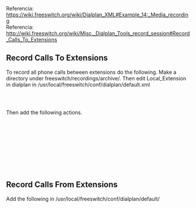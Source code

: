 Referencia: https://wiki.freeswitch.org/wiki/Dialplan_XML#Example_14:_Media_recording <br>
Referencia: http://wiki.freeswitch.org/wiki/Misc._Dialplan_Tools_record_session#Record_Calls_To_Extensions

==Record Calls To Extensions==
To record all phone calls between extensions do the following. Make a directory under freeswitch/recordings/archive/. Then edit Local_Extension in dialplan in /usr/local/freeswitch/conf/dialplan/default.xml 

    <extension name="Local_Extension">
      <condition field="destination_number" expression="^(10[01][0-8])$">

Then add the following actions.

    <action application="set" data="RECORD_TITLE=Recording ${destination_number} ${caller_id_number} ${strftime(%Y-%m-%d %H:%M)}"/>
    <action application="set" data="RECORD_COPYRIGHT=(c) 2011"/>
    <action application="set" data="RECORD_SOFTWARE=FreeSWITCH"/>
    <action application="set" data="RECORD_ARTIST=FreeSWITCH"/>
    <action application="set" data="RECORD_COMMENT=FreeSWITCH"/>
    <action application="set" data="RECORD_DATE=${strftime(%Y-%m-%d %H:%M)}"/>
    <action application="set" data="RECORD_STEREO=true"/>
    <action application="record_session" data="$${base_dir}/recordings/archive/${strftime(%Y-%m-%d-%H-%M-%S)}_${destination_number}_${caller_id_number}.wav"/>

==Record Calls From Extensions==
Add the following in /usr/local/freeswitch/conf/dialplan/default/

  <extension name="flowroute.com.11.digits">
     <condition field="destination_number" expression="^(\d{11})$">
         <action application="set" data="RECORD_TITLE=Recording ${destination_number} ${caller_id_number} ${strftime(%Y-%m-%d %H:%M)}"/>
         <action application="set" data="RECORD_COPYRIGHT=(c) 2009"/>
         <action application="set" data="RECORD_SOFTWARE=FreeSwitch"/>
         <action application="set" data="RECORD_ARTIST=FreeSwitch"/>
         <action application="set" data="RECORD_COMMENT=FreeSwitch"/>
         <action application="set" data="RECORD_DATE=${strftime(%Y-%m-%d %H:%M)}"/>
         <action application="set" data="RECORD_STEREO=true"/>
         <action application="record_session" data="$${base_dir}/recordings/archive/${strftime(%Y-%m-%d-%H-%M-%S)}_${destination_number}_${caller_id_number}.wav"/>
         <action application="bridge" data="sofia/gateway/flowroute.com/$1"/>
     </condition>
  </extension>
